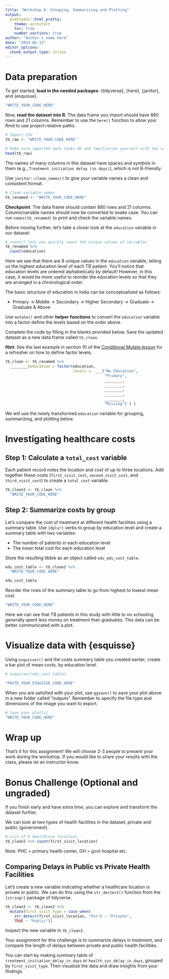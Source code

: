 ```yaml
---
title: "Workshop 6: Grouping, Summarizing and Plotting"
output:
  prettydoc::html_pretty:
    theme: architect
    toc: true
    number_sections: true
author: "Author's name here"
date: "2024-02-13"
editor_options: 
  chunk_output_type: inline
---
```



# Data preparation 

To get started, **load in the needed packages**: {tidyverse}, {here}, {janitor}, and {esquisse}.

```r
"WRITE_YOUR_CODE_HERE"
```

Now, **read the dataset into R**. The data frame you import should have 880 rows and 21 columns. Remember to use the `here()` function to allow your Rmd to use project-relative paths.

```r
# Import CSV
tb_raw <- "WRITE_YOUR_CODE_HERE"

# Make sure imported data looks OK and familiarize yourself with the variables
head(tb_raw) 
```

The names of many columns in this dataset have spaces and symbols in them (e.g., `Treatment initiation delay (in days)`), which is not R-friendly. 

Use `janitor::clean_names()` to give your variable names a clean and consistent format.

```r
# Clean variable names
tb_renamed <- "WRITE_YOUR_CODE_HERE"
```

**Checkpoint**: The data frame should contain 880 rows and 21 columns. Column/variable names should now be converted to snake case. You can run `names(tb_renamed)` to print and check the variable names.

Before moving further, let's take a closer look at the `education` variable in our dataset:
```r
# count() lets you quickly count the unique values of variables
tb_renamed %>% 
  count(education)
```
Here we see that there are 8 unique values in the `education` variable, telling us the highest education level of each TB patient. You'll notice that education levels are ordered alphabetically by default! However, in this case, it would be more useful to reorder the education levels so that they are arranged in a chronological order.

The basic structure of education in India can be conceptualized as follows:

-   Primary -> Middle -> Secondary -> Higher Secondary -> Graduate -> Graduate & Above


Use `mutate()` and other **helper functions** to convert the `education` variable into a factor define the levels based on the order above.

Complete the code by filling in the blanks provided below. Save the updated dataset as a new data frame called `tb_clean`.

**Hint**: See the last example in section 10 of the [Conditional Mutate lesson](https://the-graph-courses.github.io/data_untangled_wp/lessons/ls04_conditional_mutate.html#10_Multiple_conditions_on_a_single_variable) for a refresher on how to define factor levels.

```r
tb_clean <- tb_renamed %>%
  ________(education = factor(education,
                              levels =  ___("No Education",
                                            "Primary",
                                            ________,
                                            ________,
                                            ________,
                                            ________,
                                            ________,
                                            "Missing") ) )
```

We will use the newly transformed `education` variable for grouping, summarizing, and plotting below.

# Investigating healthcare costs

## Step 1: Calculate a `total_cost` variable

Each patient record notes the location and cost of up to three locations. Add together these costs (`first_visit_cost`, `second_visit_cost`, and `third_visit_cost`) to create a `total_cost` variable.

```r
tb_clean2 <- tb_clean %>% 
  "WRITE_YOUR_CODE_HERE"
```

## Step 2: Summarize costs by group

Let's compare the cost of treatment at different health facilities using a summary table. Use `{dplyr}` verbs to group by education level and create a summary table with two variables:

-   The number of patients in each education level
-   The mean total cost for each education level

Store the resulting tibble as an object called `edu_edu_cost_table`.

```r
edu_cost_table <- tb_clean2 %>% 
  "WRITE_YOUR_CODE_HERE"

edu_cost_table
```

Reorder the rows of the summary table to go from highest to lowest mean cost.

```r
"WRITE_YOUR_CODE_HERE"
```

Here we can see that TB patients in this study with little to no schooling generally spent less money on treatment than graduates. This data can be better communicated with a plot.

# Visualize data with {esquisse}

Using `esquisser()` and the costs summary table you created earlier, create a bar plot of mean costs, by education level.

```r
# esquisser(edu_cost_table)

"PASTE_YOUR_ESQUISSE_CODE_HERE"
```

When you are satisfied with your plot, use `ggsave()` to save your plot above in a new folder called "outputs". Remember to specify the file type and dimensions of the image you want to export.

```r
# Save your plot(s)
"WRITE_YOUR_CODE_HERE"
```

# Wrap up

That's it for this assignment! We will choose 2-3 people to present your work during the workshop. If you would like to share your results with the class, please let an instructor know.

# Bonus Challenge (Optional and ungraded)

If you finish early and have extra time, you can explore and transform the dataset further.

We can look at two types of health facilities in the dataset: private and public (government).

```r
# List of 9 healthcare locations
tb_clean2 %>% count(first_visit_location)
```

Note: PHC = primary health center, GH = govt hospital etc.

## Comparing Delays in Public vs Private Health Facilities

Let's create a new variable indicating whether a healthcare location is private or public. We can do this using the `str_dectect()` function from the `{stringr}` package of tidyverse.

```r
tb_clean3 <- tb_clean2 %>% 
  mutate(first_visit_type = case_when(
    str_detect(first_visit_location, "Pvt") ~ "Private",
    TRUE ~ "Public"))
```

Inspect the new variable in `tb_clean3`.

Your assignment for this challenge is to summarize delays in treatment, and compare the length of delays between private and public health facilities.

You can start by making summary table of `treatment_initiation_delay_in_days` or `health_sys_delay_in_days`, grouped by `first_visit_type`. Then visualize the data and draw insights from your findings. 
